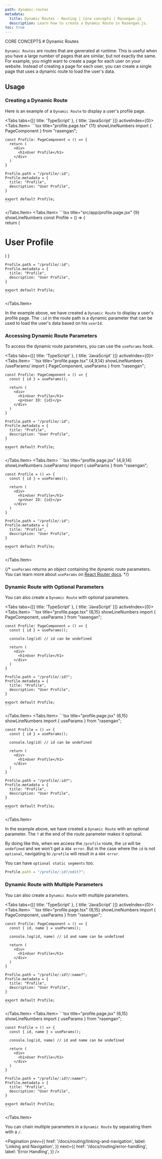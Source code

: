 ```yaml
---
path: dynamic-routes
metadata:
  title: Dynamic Routes - Routing | Core concepts | Rasengan.js
  description: Learn how to create a Dynamic Route in Rasengan.js.
toc: true
---
```



<span className="text-[12px] font-mono-regular text-foreground/60">
  CORE CONCEPTS
</span>
# Dynamic Routes


`Dynamic Routes` are routes that are generated at runtime. This is useful when you have a large number of pages that are similar, but not exactly the same.
For example, you might want to create a page for each user on your website. Instead of creating a page for each user, you can create a single page that uses a dynamic route to load the user's data.

## Usage

### Creating a Dynamic Route

Here is an example of a `Dynamic Route` to display a user's profile page.

<Tabs tabs={[{ title: 'TypeScript' }, { title: 'JavaScript' }]} activeIndex={0}>
  <Tabs.Item>
    ```tsx title="profile.page.tsx" {11} showLineNumbers
    import { PageComponent } from "rasengan";

    const Profile: PageComponent = () => {
      return (
        <div>
          <h1>User Profile</h1>
        </div>
      )
    }

    Profile.path = "/profile/:id";
    Profile.metadata = {
      title: "Profile",
      description: "User Profile",
    }

    export default Profile;
    ```
  </Tabs.Item>
  <Tabs.Item>
    ```tsx title="src/app/profile.page.jsx" {9} showLineNumbers
    const Profile = () => {  
      return (
        <div>
          <h1>User Profile</h1>
        </div>
      )
    }

    Profile.path = "/profile/:id";
    Profile.metadata = {
      title: "Profile",
      description: "User Profile",
    }

    export default Profile;
    ```
  </Tabs.Item>
</Tabs>

In the example above, we have created a `Dynamic Route` to display a user's profile page.
The `:id` in the route path is a dynamic parameter that can be used to load the user's data based on his `userId`.

### Accessing Dynamic Route Parameters

To access the dynamic route parameters, you can use the `useParams` hook.

<Tabs tabs={[{ title: 'TypeScript' }, { title: 'JavaScript' }]} activeIndex={0}>
  <Tabs.Item>
    ```tsx title="profile.page.tsx" {4,9,14} showLineNumbers /useParams/
    import { PageComponent, useParams } from "rasengan";

    const Profile: PageComponent = () => {
      const { id } = useParams();

      return (
        <div>
          <h1>User Profile</h1>
          <p>User ID: {id}</p>
        </div>
      )
    }

    Profile.path = "/profile/:id";
    Profile.metadata = {
      title: "Profile",
      description: "User Profile",
    }

    export default Profile;
    ```
  </Tabs.Item>
  <Tabs.Item>
    ```tsx title="profile.page.jsx" {4,9,14} showLineNumbers /useParams/ 
    import { useParams } from "rasengan";

    const Profile = () => {
      const { id } = useParams();

      return (
        <div>
          <h1>User Profile</h1>
          <p>User ID: {id}</p>
        </div>
      )
    }

    Profile.path = "/profile/:id";
    Profile.metadata = {
      title: "Profile",
      description: "User Profile",
    }

    export default Profile;
    ```
  </Tabs.Item>
</Tabs>

{/* <AlertBox>
  `useParams` returns an object containing the dynamic route parameters. You can
  learn more about `useParams` on [React Router
  docs](https://reactrouter.com/en/main/hooks/use-params).
</AlertBox> */}

### Dynamic Route with Optional Parameters

You can also create a `Dynamic Route` with optional parameters.

<Tabs tabs={[{ title: 'TypeScript' }, { title: 'JavaScript' }]} activeIndex={0}>
  <Tabs.Item>
    ```tsx title="profile.page.tsx" {6,15} showLineNumbers
    import { PageComponent, useParams } from "rasengan";

    const Profile: PageComponent = () => {
      const { id } = useParams();

      console.log(id) // id can be undefined

      return (
        <div>
          <h1>User Profile</h1>
        </div>
      )
    }

    Profile.path = "/profile/:id?";
    Profile.metadata = {
      title: "Profile",
      description: "User Profile",
    }

    export default Profile;
    ```

  </Tabs.Item>
  <Tabs.Item>
    ```tsx title="profile.page.jsx" {6,15} showLineNumbers
    import { useParams } from "rasengan";

    const Profile = () => {
      const { id } = useParams();

      console.log(id) // id can be undefined

      return (
        <div>
          <h1>User Profile</h1>
        </div>
      )
    }

    Profile.path = "/profile/:id?";
    Profile.metadata = {
      title: "Profile",
      description: "User Profile",
    }

    export default Profile;
    ```

  </Tabs.Item>
</Tabs>

In the example above, we have created a `Dynamic Route` with an optional parameter. The `?` at the end of the route parameter makes it optional.

By doing like this, when we access the `/profile` route, the `id` will be `undefined` and we won't get a `404 error`. But in the case where the `id` is not `optional`,
navigating to `/profile` will result in a `404 error`.

You can have `optional static segments` too.

```ts title="src/app/profile.page.tsx" showLineNumbers /edit?/
Profile.path = "/profile/:id?/edit?";
```

### Dynamic Route with Multiple Parameters

You can also create a `Dynamic Route` with multiple parameters.

<Tabs tabs={[{ title: 'TypeScript' }, { title: 'JavaScript' }]} activeIndex={0}>
  <Tabs.Item>
    ```tsx title="profile.page.tsx" {6,15} showLineNumbers
    import { PageComponent, useParams } from "rasengan";

    const Profile: PageComponent = () => {
      const { id, name } = useParams();

      console.log(id, name) // id and name can be undefined

      return (
        <div>
          <h1>User Profile</h1>
        </div>
      )
    }

    Profile.path = "/profile/:id?/:name?";
    Profile.metadata = {
      title: "Profile",
      description: "User Profile",
    }

    export default Profile;
    ```

  </Tabs.Item>
  <Tabs.Item>
    ```tsx title="profile.page.jsx" {6,15} showLineNumbers
   import { useParams } from "rasengan";

    const Profile = () => {
      const { id, name } = useParams();

      console.log(id, name) // id and name can be undefined

      return (
        <div>
          <h1>User Profile</h1>
        </div>
      )
    }

    Profile.path = "/profile/:id?/:name?";
    Profile.metadata = {
      title: "Profile",
      description: "User Profile",
    }

    export default Profile;
    ```

  </Tabs.Item>
</Tabs>

You can chain multiple parameters in a `Dynamic Route` by separating them with a `/`.

<Pagination 
  prev={{
    href: '/docs/routing/linking-and-navigation',
    label: 'Linking and Navigation',
  }}
  next={{
    href: '/docs/routing/error-handling',
    label: 'Error Handling',
  }}
/>